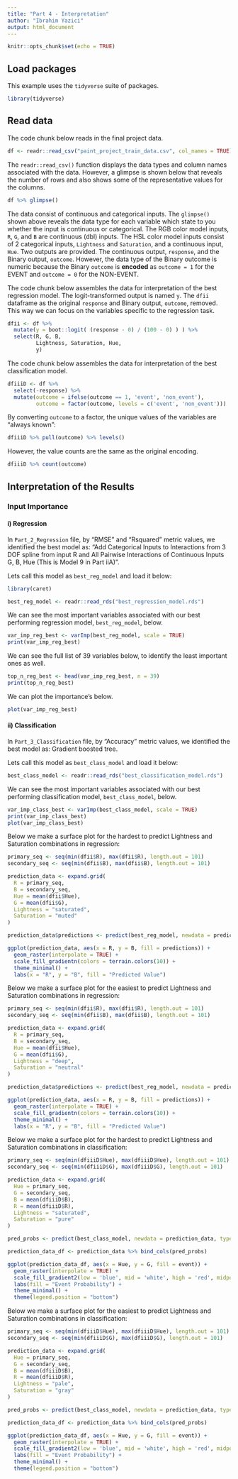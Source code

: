 ```yaml
---
title: "Part 4 - Interpretation"
author: "Ibrahim Yazici"
output: html_document
---
```


```r
knitr::opts_chunk$set(echo = TRUE)
```

## Load packages

This example uses the `tidyverse` suite of packages.  

```r
library(tidyverse)
```

## Read data

The code chunk below reads in the final project data.  

```r
df <- readr::read_csv("paint_project_train_data.csv", col_names = TRUE)
```

The `readr::read_csv()` function displays the data types and column names associated with the data. However, a glimpse is shown below that reveals the number of rows and also shows some of the representative values for the columns.  

```r
df %>% glimpse()
```

The data consist of continuous and categorical inputs. The `glimpse()` shown above reveals the data type for each variable which state to you whether the input is continuous or categorical. The RGB color model inputs, `R`, `G`, and `B` are continuous (dbl) inputs. The HSL color model inputs consist of 2 categorical inputs, `Lightness` and `Saturation`, and a continuous input, `Hue`. Two outputs are provided. The continuous output, `response`, and the Binary output, `outcome`. However, the data type of the Binary outcome is numeric because the Binary `outcome` is **encoded** as `outcome = 1` for the EVENT and `outcome = 0` for the NON-EVENT.  

The code chunk below assembles the data for interpretation of the best regression model. The logit-transformed output is named `y`. The `dfii` dataframe as the original `response` and Binary output, `outcome`, removed. This way we can focus on the variables specific to the regression task.  


```r
dfii <- df %>% 
  mutate(y = boot::logit( (response - 0) / (100 - 0) ) ) %>% 
  select(R, G, B, 
         Lightness, Saturation, Hue,
         y)
```

The code chunk below assembles the data for interpretation of the best classification model.

```r
dfiiiD <- df %>% 
  select(-response) %>% 
  mutate(outcome = ifelse(outcome == 1, 'event', 'non_event'),
         outcome = factor(outcome, levels = c('event', 'non_event')))
```

By converting `outcome` to a factor, the unique values of the variables are "always known":  

```r
dfiiiD %>% pull(outcome) %>% levels()
```

However, the value counts are the same as the original encoding.  

```r
dfiiiD %>% count(outcome)
```


## Interpretation of the Results

### Input Importance

#### i) Regression

In `Part_2_Regression` file, by "RMSE" and "Rsquared" metric values, we identified the best model as: "Add Categorical Inputs to Interactions from 3 DOF spline from input R and All Pairwise Interactions of Continuous Inputs G, B, Hue (This is Model 9 in Part iiA)".

Lets call this model as `best_reg_model` and load it below: 

```r
library(caret)
```

```r
best_reg_model <- readr::read_rds("best_regression_model.rds")
```


We can see the most important variables associated with our best performing regression model, `best_reg_model`, below.

```r
var_imp_reg_best <- varImp(best_reg_model, scale = TRUE)
print(var_imp_reg_best)
```

We can see the full list of 39 variables below, to identify the least important ones as well.

```r
top_n_reg_best <- head(var_imp_reg_best, n = 39)
print(top_n_reg_best)
```

We can plot the importance’s below.

```r
plot(var_imp_reg_best)
```

#### ii) Classification

In `Part_3_Classification` file, by "Accuracy" metric values, we identified the best model as: Gradient boosted tree.

Lets call this model as `best_class_model` and load it below:

```r
best_class_model <- readr::read_rds("best_classification_model.rds")
```


We can see the most important variables associated with our best performing classification model, `best_class_model`, below.

```r
var_imp_class_best <- varImp(best_class_model, scale = TRUE)
print(var_imp_class_best)
plot(var_imp_class_best)
```

Below we make a surface plot for the hardest to predict Lightness and Saturation combinations in regression:

```r
primary_seq <- seq(min(dfii$R), max(dfii$R), length.out = 101)
secondary_seq <- seq(min(dfii$B), max(dfii$B), length.out = 101)

prediction_data <- expand.grid(
  R = primary_seq,
  B = secondary_seq,  
  Hue = mean(dfii$Hue), 
  G = mean(dfii$G),
  Lightness = "saturated",
  Saturation = "muted" 
)

prediction_data$predictions <- predict(best_reg_model, newdata = prediction_data)

ggplot(prediction_data, aes(x = R, y = B, fill = predictions)) +
  geom_raster(interpolate = TRUE) +
  scale_fill_gradientn(colors = terrain.colors(10)) +
  theme_minimal() +
  labs(x = "R", y = "B", fill = "Predicted Value")
```

Below we make a surface plot for the easiest to predict Lightness and Saturation combinations in regression:

```r
primary_seq <- seq(min(dfii$R), max(dfii$R), length.out = 101)
secondary_seq <- seq(min(dfii$B), max(dfii$B), length.out = 101)

prediction_data <- expand.grid(
  R = primary_seq,
  B = secondary_seq,  
  Hue = mean(dfii$Hue), 
  G = mean(dfii$G),
  Lightness = "deep",
  Saturation = "neutral" 
)

prediction_data$predictions <- predict(best_reg_model, newdata = prediction_data)

ggplot(prediction_data, aes(x = R, y = B, fill = predictions)) +
  geom_raster(interpolate = TRUE) +
  scale_fill_gradientn(colors = terrain.colors(10)) +
  theme_minimal() +
  labs(x = "R", y = "B", fill = "Predicted Value")
```


Below we make a surface plot for the hardest to predict Lightness and Saturation combinations in classification:

```r
primary_seq <- seq(min(dfiiiD$Hue), max(dfiiiD$Hue), length.out = 101)
secondary_seq <- seq(min(dfiiiD$G), max(dfiiiD$G), length.out = 101)

prediction_data <- expand.grid(
  Hue = primary_seq,
  G = secondary_seq,  
  B = mean(dfiiiD$B), 
  R = mean(dfiiiD$R),
  Lightness = "saturated",
  Saturation = "pure" 
)

pred_probs <- predict(best_class_model, newdata = prediction_data, type = "prob")

prediction_data_df <- prediction_data %>% bind_cols(pred_probs)

ggplot(prediction_data_df, aes(x = Hue, y = G, fill = event)) +
  geom_raster(interpolate = TRUE) +
  scale_fill_gradient2(low = 'blue', mid = 'white', high = 'red', midpoint = 0.5, limits = c(0, 1)) +
  labs(fill = "Event Probability") +
  theme_minimal() +
  theme(legend.position = "bottom")
```

Below we make a surface plot for the easiest to predict Lightness and Saturation combinations in classification:

```r
primary_seq <- seq(min(dfiiiD$Hue), max(dfiiiD$Hue), length.out = 101)
secondary_seq <- seq(min(dfiiiD$G), max(dfiiiD$G), length.out = 101)

prediction_data <- expand.grid(
  Hue = primary_seq,
  G = secondary_seq,  
  B = mean(dfiiiD$B), 
  R = mean(dfiiiD$R),
  Lightness = "pale",
  Saturation = "gray" 
)

pred_probs <- predict(best_class_model, newdata = prediction_data, type = "prob")

prediction_data_df <- prediction_data %>% bind_cols(pred_probs)

ggplot(prediction_data_df, aes(x = Hue, y = G, fill = event)) +
  geom_raster(interpolate = TRUE) +
  scale_fill_gradient2(low = 'blue', mid = 'white', high = 'red', midpoint = 0.5, limits = c(0, 1)) +
  labs(fill = "Event Probability") +
  theme_minimal() +
  theme(legend.position = "bottom")
```



